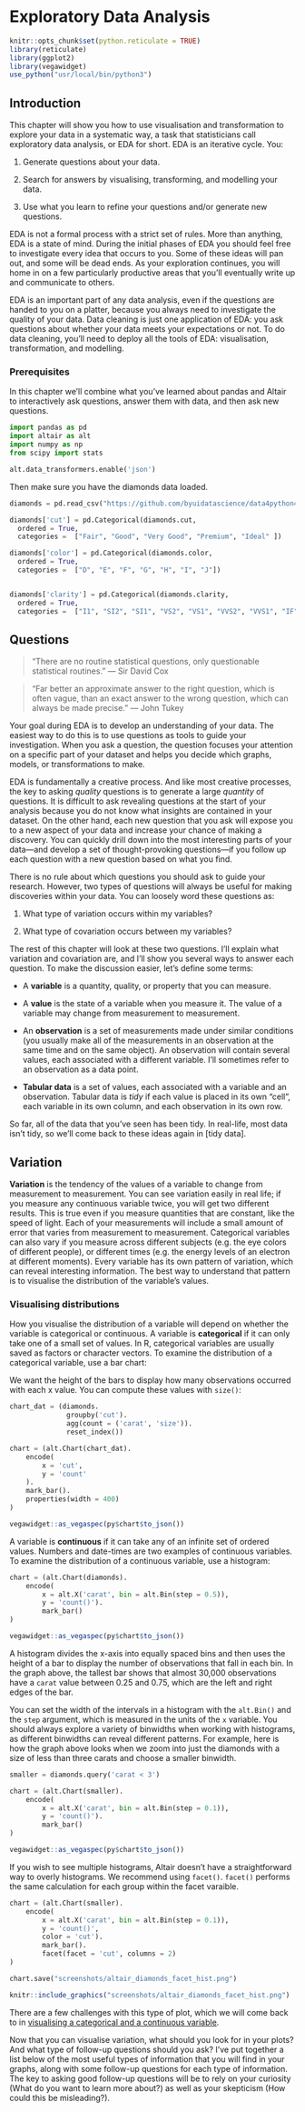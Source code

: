 # Exploratory Data Analysis

```r
knitr::opts_chunk$set(python.reticulate = TRUE)
library(reticulate)
library(ggplot2)
library(vegawidget)
use_python("usr/local/bin/python3")
```

## Introduction

This chapter will show you how to use visualisation and transformation to explore your data in a systematic way, a task that statisticians call exploratory data analysis, or EDA for short. EDA is an iterative cycle. You:

1. Generate questions about your data.

1. Search for answers by visualising, transforming, and modelling your data.

1. Use what you learn to refine your questions and/or generate new questions.

EDA is not a formal process with a strict set of rules. More than anything, EDA is a state of mind. During the initial phases of EDA you should feel free to investigate every idea that occurs to you. Some of these ideas will pan out, and some will be dead ends. As your exploration continues, you will home in on a few particularly productive areas that you'll eventually write up and communicate to others.

EDA is an important part of any data analysis, even if the questions are handed to you on a platter, because you always need to investigate the quality of your data. Data cleaning is just one application of EDA: you ask questions about whether your data meets your expectations or not. To do data cleaning, you'll need to deploy all the tools of EDA: visualisation, transformation, and modelling.

### Prerequisites

In this chapter we'll combine what you've learned about pandas and Altair to interactively ask questions, answer them with data, and then ask new questions.

```python
import pandas as pd
import altair as alt
import numpy as np
from scipy import stats

alt.data_transformers.enable('json')

```

Then make sure you have the diamonds data loaded.

```python

diamonds = pd.read_csv("https://github.com/byuidatascience/data4python4ds/raw/master/data-raw/diamonds/diamonds.csv")

diamonds['cut'] = pd.Categorical(diamonds.cut, 
  ordered = True, 
  categories =  ["Fair", "Good", "Very Good", "Premium", "Ideal" ])

diamonds['color'] = pd.Categorical(diamonds.color, 
  ordered = True, 
  categories =  ["D", "E", "F", "G", "H", "I", "J"])


diamonds['clarity'] = pd.Categorical(diamonds.clarity, 
  ordered = True, 
  categories =  ["I1", "SI2", "SI1", "VS2", "VS1", "VVS2", "VVS1", "IF"])


```

## Questions

> "There are no routine statistical questions, only questionable statistical
> routines." --- Sir David Cox

> "Far better an approximate answer to the right question, which is often
> vague, than an exact answer to the wrong question, which can always be made
> precise." --- John Tukey

Your goal during EDA is to develop an understanding of your data. The easiest way to do this is to use questions as tools to guide your investigation. When you ask a question, the question focuses your attention on a specific part of your dataset and helps you decide which graphs, models, or transformations to make.

EDA is fundamentally a creative process. And like most creative processes, the key to asking _quality_ questions is to generate a large _quantity_ of questions. It is difficult to ask revealing questions at the start of your analysis because you do not know what insights are contained in your dataset. On the other hand, each new question that you ask will expose you to a new aspect of your data and increase your chance of making a discovery. You can quickly drill down into the most interesting parts of your data---and develop a set of thought-provoking questions---if you follow up each question with a new question based on what you find.

There is no rule about which questions you should ask to guide your research. However, two types of questions will always be useful for making discoveries within your data. You can loosely word these questions as:

1. What type of variation occurs within my variables?

1. What type of covariation occurs between my variables?

The rest of this chapter will look at these two questions. I'll explain what variation and covariation are, and I'll show you several ways to answer each question. To make the discussion easier, let's define some terms:

*   A __variable__ is a quantity, quality, or property that you can measure.

*   A __value__ is the state of a variable when you measure it. The value of a
    variable may change from measurement to measurement.

*   An __observation__ is a set of measurements made under similar conditions
    (you usually make all of the measurements in an observation at the same
    time and on the same object). An observation will contain several values,
    each associated with a different variable. I'll sometimes refer to
    an observation as a data point.

*   __Tabular data__ is a set of values, each associated with a variable and an
    observation. Tabular data is _tidy_ if each value is placed in its own
    "cell", each variable in its own column, and each observation in its own
    row.

So far, all of the data that you've seen has been tidy. In real-life, most data isn't tidy, so we'll come back to these ideas again in [tidy data].

## Variation

**Variation** is the tendency of the values of a variable to change from measurement to measurement. You can see variation easily in real life; if you measure any continuous variable twice, you will get two different results. This is true even if you measure quantities that are constant, like the speed of light. Each of your measurements will include a small amount of error that varies from measurement to measurement. Categorical variables can also vary if you measure across different subjects (e.g. the eye colors of different people), or different times (e.g. the energy levels of an electron at different moments).
Every variable has its own pattern of variation, which can reveal interesting information. The best way to understand that pattern is to visualise the distribution of the variable's values.

### Visualising distributions

How you visualise the distribution of a variable will depend on whether the variable is categorical or continuous. A variable is **categorical** if it can only take one of a small set of values. In R, categorical variables are usually saved as factors or character vectors. To examine the distribution of a categorical variable, use a bar chart:

We want the height of the bars to display how many observations occurred with each x value. You can compute these values with `size()`:

```python
chart_dat = (diamonds.
              groupby('cut').
              agg(count = ('carat', 'size')).
              reset_index())
```


```python
chart = (alt.Chart(chart_dat).
    encode(
        x = 'cut',
        y = 'count'
    ).
    mark_bar().
    properties(width = 400)
)
```

```r
vegawidget::as_vegaspec(py$chart$to_json())
```

A variable is **continuous** if it can take any of an infinite set of ordered values. Numbers and date-times are two examples of continuous variables. To examine the distribution of a continuous variable, use a histogram:

```python
chart = (alt.Chart(diamonds).
    encode(
        x = alt.X('carat', bin = alt.Bin(step = 0.5)), 
        y = 'count()').
        mark_bar()
)
```

```r
vegawidget::as_vegaspec(py$chart$to_json())
```


A histogram divides the x-axis into equally spaced bins and then uses the height of a bar to display the number of observations that fall in each bin. In the graph above, the tallest bar shows that almost 30,000 observations have a `carat` value between 0.25 and 0.75, which are the left and right edges of the bar.

You can set the width of the intervals in a histogram with the `alt.Bin()` and the `step` argument, which is measured in the units of the `x` variable. You should always explore a variety of binwidths when working with histograms, as different binwidths can reveal different patterns. For example, here is how the graph above looks when we zoom into just the diamonds with a size of less than three carats and choose a smaller binwidth.

```python
smaller = diamonds.query('carat < 3')

chart = (alt.Chart(smaller).
    encode(
        x = alt.X('carat', bin = alt.Bin(step = 0.1)), 
        y = 'count()').
        mark_bar()
)
```

```r
vegawidget::as_vegaspec(py$chart$to_json())
```


If you wish to see multiple histograms, Altair doesn't have a straightforward way to overly histograms. We recommend using `facet()`. `facet()` performs the same calculation for each group within the facet varaible.

```python
chart = (alt.Chart(smaller).
    encode(
        x = alt.X('carat', bin = alt.Bin(step = 0.1)), 
        y = 'count()',
        color = 'cut').
        mark_bar().
        facet(facet = 'cut', columns = 2)
)

chart.save("screenshots/altair_diamonds_facet_hist.png")

```

```R

knitr::include_graphics("screenshots/altair_diamonds_facet_hist.png")

```

There are a few challenges with this type of plot, which we will come back to in [visualising a categorical and a continuous variable](#cat-cont).

Now that you can visualise variation, what should you look for in your plots? And what type of follow-up questions should you ask? I've put together a list below of the most useful types of information that you will find in your graphs, along with some follow-up questions for each type of information. The key to asking good follow-up questions will be to rely on your curiosity (What do you want to learn more about?) as well as your skepticism (How could this be misleading?).

<!-- ### Typical values -->

<!-- In both bar charts and histograms, tall bars show the common values of a variable, and shorter bars show less-common values. Places that do not have bars reveal values that were not seen in your data. To turn this information into useful questions, look for anything unexpected: -->

<!-- * Which values are the most common? Why? -->

<!-- * Which values are rare? Why? Does that match your expectations? -->

<!-- * Can you see any unusual patterns? What might explain them? -->

<!-- As an example, the histogram below suggests several interesting questions:  -->

<!-- * Why are there more diamonds at whole carats and common fractions of carats? -->

<!-- * Why are there more diamonds slightly to the right of each peak than there  -->
<!--   are slightly to the left of each peak? -->

<!-- * Why are there no diamonds bigger than 3 carats? -->

<!-- ```{r} -->
<!-- ggplot(data = smaller, mapping = aes(x = carat)) + -->
<!--   geom_histogram(binwidth = 0.01) -->
<!-- ``` -->

<!-- Clusters of similar values suggest that subgroups exist in your data. To understand the subgroups, ask: -->

<!-- * How are the observations within each cluster similar to each other? -->

<!-- * How are the observations in separate clusters different from each other? -->

<!-- * How can you explain or describe the clusters? -->

<!-- * Why might the appearance of clusters be misleading? -->

<!-- The histogram below shows the length (in minutes) of 272 eruptions of the Old Faithful Geyser in Yellowstone National Park. Eruption times appear to be clustered into two groups: there are short eruptions (of around 2 minutes) and long eruptions (4-5 minutes), but little in between. -->

<!-- ```{r} -->
<!-- ggplot(data = faithful, mapping = aes(x = eruptions)) +  -->
<!--   geom_histogram(binwidth = 0.25) -->
<!-- ```   -->

<!-- Many of the questions above will prompt you to explore a relationship *between* variables, for example, to see if the values of one variable can explain the behavior of another variable. We'll get to that shortly. -->

<!-- ### Unusual values -->

<!-- Outliers are observations that are unusual; data points that don't seem to fit the pattern. Sometimes outliers are data entry errors; other times outliers suggest important new science. When you have a lot of data, outliers are sometimes difficult to see in a histogram.  For example, take the distribution of the `y` variable from the diamonds dataset. The only evidence of outliers is the unusually wide limits on the x-axis. -->

<!-- ```{r} -->
<!-- ggplot(diamonds) +  -->
<!--   geom_histogram(mapping = aes(x = y), binwidth = 0.5) -->
<!-- ```    -->

<!-- There are so many observations in the common bins that the rare bins are so short that you can't see them (although maybe if you stare intently at 0 you'll spot something). To make it easy to see the unusual values, we need to zoom to small values of the y-axis with `coord_cartesian()`: -->

<!-- ```{r} -->
<!-- ggplot(diamonds) +  -->
<!--   geom_histogram(mapping = aes(x = y), binwidth = 0.5) + -->
<!--   coord_cartesian(ylim = c(0, 50)) -->
<!-- ```    -->

<!-- (`coord_cartesian()` also has an `xlim()` argument for when you need to zoom into the x-axis. ggplot2 also has `xlim()` and `ylim()` functions that work slightly differently: they throw away the data outside the limits.) -->

<!-- This allows us to see that there are three unusual values: 0, ~30, and ~60. We pluck them out with dplyr:  -->

<!-- ```{r, include = FALSE} -->
<!-- old <- options(tibble.print_max = 10, tibble.print_min = 10) -->
<!-- ``` -->

<!-- ```{r} -->
<!-- unusual <- diamonds %>%  -->
<!--   filter(y < 3 | y > 20) %>%  -->
<!--   select(price, x, y, z) %>% -->
<!--   arrange(y) -->
<!-- unusual -->
<!-- ``` -->

<!-- ```{r, include = FALSE} -->
<!-- options(old) -->
<!-- ``` -->

<!-- The `y` variable measures one of the three dimensions of these diamonds, in mm. We know that diamonds can't have a width of 0mm, so these values must be incorrect. We might also suspect that measurements of 32mm and 59mm are implausible: those diamonds are over an inch long, but don't cost hundreds of thousands of dollars! -->

<!-- It's good practice to repeat your analysis with and without the outliers. If they have minimal effect on the results, and you can't figure out why they're there, it's reasonable to replace them with missing values, and move on. However, if they have a substantial effect on your results, you shouldn't drop them without justification. You'll need to figure out what caused them (e.g. a data entry error) and disclose that you removed them in your write-up. -->


<!-- ### Exercises -->

<!-- 1.  Explore the distribution of each of the `x`, `y`, and `z` variables  -->
<!--     in `diamonds`. What do you learn? Think about a diamond and how you -->
<!--     might decide which dimension is the length, width, and depth. -->

<!-- 1.  Explore the distribution of `price`. Do you discover anything unusual -->
<!--     or surprising? (Hint: Carefully think about the `binwidth` and make sure -->
<!--     you try a wide range of values.) -->

<!-- 1.  How many diamonds are 0.99 carat? How many are 1 carat? What -->
<!--     do you think is the cause of the difference? -->

<!-- 1.  Compare and contrast `coord_cartesian()` vs `xlim()` or `ylim()` when -->
<!--     zooming in on a histogram. What happens if you leave `binwidth` unset? -->
<!--     What happens if you try and zoom so only half a bar shows? -->

<!-- ## Missing values -->

<!-- If you've encountered unusual values in your dataset, and simply want to move on to the rest of your analysis, you have two options. -->

<!-- 1.  Drop the entire row with the strange values: -->

<!--     ```{r, eval = FALSE} -->
<!--     diamonds2 <- diamonds %>%  -->
<!--       filter(between(y, 3, 20)) -->
<!--     ``` -->

<!--     I don't recommend this option because just because one measurement -->
<!--     is invalid, doesn't mean all the measurements are. Additionally, if you -->
<!--     have low quality data, by time that you've applied this approach to every -->
<!--     variable you might find that you don't have any data left! -->

<!-- 1.  Instead, I recommend replacing the unusual values with missing values. -->
<!--     The easiest way to do this is to use `mutate()` to replace the variable -->
<!--     with a modified copy. You can use the `ifelse()` function to replace -->
<!--     unusual values with `NA`: -->

<!--     ```{r} -->
<!--     diamonds2 <- diamonds %>%  -->
<!--       mutate(y = ifelse(y < 3 | y > 20, NA, y)) -->
<!--     ``` -->

<!-- `ifelse()` has three arguments. The first argument `test` should be a logical vector. The result will contain the value of the second argument, `yes`, when `test` is `TRUE`, and the value of the third argument, `no`, when it is false. Alternatively to ifelse, use `dplyr::case_when()`. `case_when()` is particularly useful inside mutate when you want to create a new variable that relies on a complex combination of existing variables. -->

<!-- Like R, ggplot2 subscribes to the philosophy that missing values should never silently go missing. It's not obvious where you should plot missing values, so ggplot2 doesn't include them in the plot, but it does warn that they've been removed: -->

<!-- ```{r, dev = "png"} -->
<!-- ggplot(data = diamonds2, mapping = aes(x = x, y = y)) +  -->
<!--   geom_point() -->
<!-- ``` -->

<!-- To suppress that warning, set `na.rm = TRUE`: -->

<!-- ```{r, eval = FALSE} -->
<!-- ggplot(data = diamonds2, mapping = aes(x = x, y = y)) +  -->
<!--   geom_point(na.rm = TRUE) -->
<!-- ``` -->

<!-- Other times you want to understand what makes observations with missing values different to observations with recorded values. For example, in `nycflights13::flights`, missing values in the `dep_time` variable indicate that the flight was cancelled. So you might want to compare the scheduled departure times for cancelled and non-cancelled times. You can do this by making a new variable with `is.na()`. -->

<!-- ```{r} -->
<!-- nycflights13::flights %>%  -->
<!--   mutate( -->
<!--     cancelled = is.na(dep_time), -->
<!--     sched_hour = sched_dep_time %/% 100, -->
<!--     sched_min = sched_dep_time %% 100, -->
<!--     sched_dep_time = sched_hour + sched_min / 60 -->
<!--   ) %>%  -->
<!--   ggplot(mapping = aes(sched_dep_time)) +  -->
<!--     geom_freqpoly(mapping = aes(colour = cancelled), binwidth = 1/4) -->
<!-- ``` -->

<!-- However this plot isn't great because there are many more non-cancelled flights than cancelled flights. In the next section we'll explore some techniques for improving this comparison. -->

<!-- ### Exercises -->

<!-- 1.  What happens to missing values in a histogram?  What happens to missing -->
<!--     values in a bar chart? Why is there a difference? -->

<!-- 1.  What does `na.rm = TRUE` do in `mean()` and `sum()`? -->

<!-- ## Covariation -->

<!-- If variation describes the behavior _within_ a variable, covariation describes the behavior _between_ variables. **Covariation** is the tendency for the values of two or more variables to vary together in a related way. The best way to spot covariation is to visualise the relationship between two or more variables. How you do that should again depend on the type of variables involved. -->

<!-- ### A categorical and continuous variable {#cat-cont} -->

<!-- It's common to want to explore the distribution of a continuous variable broken down by a categorical variable, as in the previous frequency polygon. The default appearance of `geom_freqpoly()` is not that useful for that sort of comparison because the height is given by the count. That means if one of the groups is much smaller than the others, it's hard to see the differences in shape. For example, let's explore how the price of a diamond varies with its quality: -->

<!-- ```{r} -->
<!-- ggplot(data = diamonds, mapping = aes(x = price)) +  -->
<!--   geom_freqpoly(mapping = aes(colour = cut), binwidth = 500) -->
<!-- ``` -->

<!-- It's hard to see the difference in distribution because the overall counts differ so much: -->

<!-- ```{r, fig.width = "50%", fig.width = 4} -->
<!-- ggplot(diamonds) +  -->
<!--   geom_bar(mapping = aes(x = cut)) -->
<!-- ``` -->

<!-- To make the comparison easier we need to swap what is displayed on the y-axis. Instead of displaying count, we'll display __density__, which is the count standardised so that the area under each frequency polygon is one. -->

<!-- ```{r} -->
<!-- ggplot(data = diamonds, mapping = aes(x = price, y = ..density..)) +  -->
<!--   geom_freqpoly(mapping = aes(colour = cut), binwidth = 500) -->
<!-- ``` -->

<!-- There's something rather surprising about this plot - it appears that fair diamonds (the lowest quality) have the highest average price!  But maybe that's because frequency polygons are a little hard to interpret - there's a lot going on in this plot. -->

<!-- Another alternative to display the distribution of a continuous variable broken down by a categorical variable is the boxplot. A **boxplot** is a type of visual shorthand for a distribution of values that is popular among statisticians. Each boxplot consists of: -->

<!-- * A box that stretches from the 25th percentile of the distribution to the  -->
<!--   75th percentile, a distance known as the interquartile range (IQR). In the -->
<!--   middle of the box is a line that displays the median, i.e. 50th percentile, -->
<!--   of the distribution. These three lines give you a sense of the spread of the -->
<!--   distribution and whether or not the distribution is symmetric about the -->
<!--   median or skewed to one side.  -->

<!-- * Visual points that display observations that fall more than 1.5 times the  -->
<!--   IQR from either edge of the box. These outlying points are unusual -->
<!--   so are plotted individually. -->

<!-- * A line (or whisker) that extends from each end of the box and goes to the    -->
<!--   farthest non-outlier point in the distribution. -->

<!-- ```{r, echo = FALSE, out.width = "100%"} -->
<!-- knitr::include_graphics("images/EDA-boxplot.png") -->
<!-- ``` -->

<!-- Let's take a look at the distribution of price by cut using `geom_boxplot()`: -->

<!-- ```{r fig.height = 3} -->
<!-- ggplot(data = diamonds, mapping = aes(x = cut, y = price)) + -->
<!--   geom_boxplot() -->
<!-- ``` -->

<!-- We see much less information about the distribution, but the boxplots are much more compact so we can more easily compare them (and fit more on one plot). It supports the counterintuitive finding that better quality diamonds are cheaper on average! In the exercises, you'll be challenged to figure out why. -->

<!-- `cut` is an ordered factor: fair is worse than good, which is worse than very good and so on. Many categorical variables don't have such an intrinsic order, so you might want to reorder them to make a more informative display. One way to do that is with the `reorder()` function. -->

<!-- For example, take the `class` variable in the `mpg` dataset. You might be interested to know how highway mileage varies across classes: -->

<!-- ```{r} -->
<!-- ggplot(data = mpg, mapping = aes(x = class, y = hwy)) + -->
<!--   geom_boxplot() -->
<!-- ``` -->

<!-- To make the trend easier to see, we can reorder `class` based on the median value of `hwy`: -->

<!-- ```{r fig.height = 3} -->
<!-- ggplot(data = mpg) + -->
<!--   geom_boxplot(mapping = aes(x = reorder(class, hwy, FUN = median), y = hwy)) -->
<!-- ``` -->

<!-- If you have long variable names, `geom_boxplot()` will work better if you flip it 90°. You can do that with `coord_flip()`. -->

<!-- ```{r} -->
<!-- ggplot(data = mpg) + -->
<!--   geom_boxplot(mapping = aes(x = reorder(class, hwy, FUN = median), y = hwy)) + -->
<!--   coord_flip() -->
<!-- ``` -->

<!-- #### Exercises -->

<!-- 1.  Use what you've learned to improve the visualisation of the departure times -->
<!--     of cancelled vs. non-cancelled flights. -->

<!-- 1.  What variable in the diamonds dataset is most important for predicting -->
<!--     the price of a diamond? How is that variable correlated with cut? -->
<!--     Why does the combination of those two relationships lead to lower quality -->
<!--     diamonds being more expensive? -->

<!-- 1.  Install the ggstance package, and create a horizontal boxplot. -->
<!--     How does this compare to using `coord_flip()`? -->

<!-- 1.  One problem with boxplots is that they were developed in an era of  -->
<!--     much smaller datasets and tend to display a prohibitively large -->
<!--     number of "outlying values". One approach to remedy this problem is -->
<!--     the letter value plot. Install the lvplot package, and try using -->
<!--     `geom_lv()` to display the distribution of price vs cut. What -->
<!--     do you learn? How do you interpret the plots? -->

<!-- 1.  Compare and contrast `geom_violin()` with a facetted `geom_histogram()`, -->
<!--     or a coloured `geom_freqpoly()`. What are the pros and cons of each  -->
<!--     method? -->

<!-- 1.  If you have a small dataset, it's sometimes useful to use `geom_jitter()` -->
<!--     to see the relationship between a continuous and categorical variable. -->
<!--     The ggbeeswarm package provides a number of methods similar to  -->
<!--     `geom_jitter()`. List them and briefly describe what each one does. -->

<!-- ### Two categorical variables -->

<!-- To visualise the covariation between categorical variables, you'll need to count the number of observations for each combination. One way to do that is to rely on the built-in `geom_count()`: -->

<!-- ```{r} -->
<!-- ggplot(data = diamonds) + -->
<!--   geom_count(mapping = aes(x = cut, y = color)) -->
<!-- ``` -->

<!-- The size of each circle in the plot displays how many observations occurred at each combination of values. Covariation will appear as a strong correlation between specific x values and specific y values.  -->

<!-- Another approach is to compute the count with dplyr: -->

<!-- ```{r} -->
<!-- diamonds %>%  -->
<!--   count(color, cut) -->
<!-- ``` -->

<!-- Then visualise with `geom_tile()` and the fill aesthetic: -->

<!-- ```{r} -->
<!-- diamonds %>%  -->
<!--   count(color, cut) %>%   -->
<!--   ggplot(mapping = aes(x = color, y = cut)) + -->
<!--     geom_tile(mapping = aes(fill = n)) -->
<!-- ``` -->

<!-- If the categorical variables are unordered, you might want to use the seriation package to simultaneously reorder the rows and columns in order to more clearly reveal interesting patterns. For larger plots, you might want to try the d3heatmap or heatmaply packages, which create interactive plots. -->

<!-- #### Exercises -->

<!-- 1.  How could you rescale the count dataset above to more clearly show -->
<!--     the distribution of cut within colour, or colour within cut? -->

<!-- 1.  Use `geom_tile()` together with dplyr to explore how average flight -->
<!--     delays vary by destination and month of year.  What makes the  -->
<!--     plot difficult to read? How could you improve it? -->

<!-- 1.  Why is it slightly better to use `aes(x = color, y = cut)` rather -->
<!--     than `aes(x = cut, y = color)` in the example above? -->

<!-- ### Two continuous variables -->

<!-- You've already seen one great way to visualise the covariation between two continuous variables: draw a scatterplot with `geom_point()`. You can see covariation as a pattern in the points. For example, you can see an exponential relationship between the carat size and price of a diamond. -->

<!-- ```{r, dev = "png"} -->
<!-- ggplot(data = diamonds) + -->
<!--   geom_point(mapping = aes(x = carat, y = price)) -->
<!-- ``` -->

<!-- Scatterplots become less useful as the size of your dataset grows, because points begin to overplot, and pile up into areas of uniform black (as above). -->
<!-- You've already seen one way to fix the problem: using the `alpha` aesthetic to add transparency. -->

<!-- ```{r, dev = "png"} -->
<!-- ggplot(data = diamonds) +  -->
<!--   geom_point(mapping = aes(x = carat, y = price), alpha = 1 / 100) -->
<!-- ``` -->

<!-- But using transparency can be challenging for very large datasets. Another solution is to use bin. Previously you used `geom_histogram()` and `geom_freqpoly()` to bin in one dimension. Now you'll learn how to use `geom_bin2d()` and `geom_hex()` to bin in two dimensions. -->

<!-- `geom_bin2d()` and `geom_hex()` divide the coordinate plane into 2d bins and then use a fill color to display how many points fall into each bin. `geom_bin2d()` creates rectangular bins. `geom_hex()` creates hexagonal bins. You will need to install the hexbin package to use `geom_hex()`. -->

<!-- ```{r, fig.asp = 1, out.width = "50%", fig.align = "default", message = FALSE} -->
<!-- ggplot(data = smaller) + -->
<!--   geom_bin2d(mapping = aes(x = carat, y = price)) -->

<!-- # install.packages("hexbin") -->
<!-- ggplot(data = smaller) + -->
<!--   geom_hex(mapping = aes(x = carat, y = price)) -->
<!-- ``` -->

<!-- Another option is to bin one continuous variable so it acts like a categorical variable. Then you can use one of the techniques for visualising the combination of a categorical and a continuous variable that you learned about. For example, you could bin `carat` and then for each group, display a boxplot: -->

<!-- ```{r} -->
<!-- ggplot(data = smaller, mapping = aes(x = carat, y = price)) +  -->
<!--   geom_boxplot(mapping = aes(group = cut_width(carat, 0.1))) -->
<!-- ``` -->

<!-- `cut_width(x, width)`, as used above, divides `x` into bins of width `width`. By default, boxplots look roughly the same (apart from number of outliers) regardless of how many observations there are, so it's difficult to tell that each boxplot summarises a different number of points. One way to show that is to make the width of the boxplot proportional to the number of points with `varwidth = TRUE`. -->

<!-- Another approach is to display approximately the same number of points in each bin. That's the job of `cut_number()`: -->

<!-- ```{r} -->
<!-- ggplot(data = smaller, mapping = aes(x = carat, y = price)) +  -->
<!--   geom_boxplot(mapping = aes(group = cut_number(carat, 20))) -->
<!-- ``` -->

<!-- #### Exercises -->

<!-- 1.  Instead of summarising the conditional distribution with a boxplot, you -->
<!--     could use a frequency polygon. What do you need to consider when using -->
<!--     `cut_width()` vs `cut_number()`? How does that impact a visualisation of -->
<!--     the 2d distribution of `carat` and `price`? -->

<!-- 1.  Visualise the distribution of carat, partitioned by price. -->

<!-- 1.  How does the price distribution of very large diamonds compare to small  -->
<!--     diamonds? Is it as you expect, or does it surprise you? -->

<!-- 1.  Combine two of the techniques you've learned to visualise the  -->
<!--     combined distribution of cut, carat, and price. -->

<!-- 1. Two dimensional plots reveal outliers that are not visible in one  -->
<!--    dimensional plots. For example, some points in the plot below have an  -->
<!--    unusual combination of `x` and `y` values, which makes the points outliers  -->
<!--    even though their `x` and `y` values appear normal when examined separately. -->

<!--     ```{r, dev = "png"} -->
<!--     ggplot(data = diamonds) + -->
<!--       geom_point(mapping = aes(x = x, y = y)) + -->
<!--       coord_cartesian(xlim = c(4, 11), ylim = c(4, 11)) -->
<!--     ``` -->

<!--     Why is a scatterplot a better display than a binned plot for this case? -->

<!-- ## Patterns and models -->

<!-- Patterns in your data provide clues about relationships. If a systematic relationship exists between two variables it will appear as a pattern in the data. If you spot a pattern, ask yourself: -->

<!-- + Could this pattern be due to coincidence (i.e. random chance)? -->

<!-- + How can you describe the relationship implied by the pattern? -->

<!-- + How strong is the relationship implied by the pattern? -->

<!-- + What other variables might affect the relationship? -->

<!-- + Does the relationship change if you look at individual subgroups of the data? -->

<!-- A scatterplot of Old Faithful eruption lengths versus the wait time between eruptions shows a pattern: longer wait times are associated with longer eruptions. The scatterplot also displays the two clusters that we noticed above. -->

<!-- ```{r fig.height = 2} -->
<!-- ggplot(data = faithful) +  -->
<!--   geom_point(mapping = aes(x = eruptions, y = waiting)) -->
<!-- ```  -->

<!-- Patterns provide one of the most useful tools for data scientists because they reveal covariation. If you think of variation as a phenomenon that creates uncertainty, covariation is a phenomenon that reduces it. If two variables covary, you can use the values of one variable to make better predictions about the values of the second. If the covariation is due to a causal relationship (a special case), then you can use the value of one variable to control the value of the second. -->

<!-- Models are a tool for extracting patterns out of data. For example, consider the diamonds data. It's hard to understand the relationship between cut and price, because cut and carat, and carat and price are tightly related. It's possible to use a model to remove the very strong relationship between price and carat so we can explore the subtleties that remain. The following code fits a model that predicts `price` from `carat` and then computes the residuals (the difference between the predicted value and the actual value). The residuals give us a view of the price of the diamond, once the effect of carat has been removed.  -->

<!-- ```{r, dev = "png"} -->
<!-- library(modelr) -->

<!-- mod <- lm(log(price) ~ log(carat), data = diamonds) -->

<!-- diamonds2 <- diamonds %>%  -->
<!--   add_residuals(mod) %>%  -->
<!--   mutate(resid = exp(resid)) -->

<!-- ggplot(data = diamonds2) +  -->
<!--   geom_point(mapping = aes(x = carat, y = resid)) -->
<!-- ``` -->

<!-- Once you've removed the strong relationship between carat and price, you can see what you expect in the relationship between cut and price: relative to their size, better quality diamonds are more expensive.  -->

<!-- ```{r} -->
<!-- ggplot(data = diamonds2) +  -->
<!--   geom_boxplot(mapping = aes(x = cut, y = resid)) -->
<!-- ``` -->

<!-- You'll learn how models, and the modelr package, work in the final part of the book, [model](#model-intro). We're saving modelling for later because understanding what models are and how they work is easiest once you have tools of data wrangling and programming in hand. -->

<!-- ## ggplot2 calls -->

<!-- As we move on from these introductory chapters, we'll transition to a more concise expression of ggplot2 code. So far we've been very explicit, which is helpful when you are learning: -->

<!-- ```{r, eval = FALSE} -->
<!-- ggplot(data = faithful, mapping = aes(x = eruptions)) +  -->
<!--   geom_freqpoly(binwidth = 0.25) -->
<!-- ``` -->

<!-- Typically, the first one or two arguments to a function are so important that you should know them by heart. The first two arguments to `ggplot()` are `data` and `mapping`, and the first two arguments to `aes()` are `x` and `y`. In the remainder of the book, we won't supply those names. That saves typing, and, by reducing the amount of boilerplate, makes it easier to see what's different between plots. That's a really important programming concern that we'll come back in [functions]. -->

<!-- Rewriting the previous plot more concisely yields: -->

<!-- ```{r, eval = FALSE} -->
<!-- ggplot(faithful, aes(eruptions)) +  -->
<!--   geom_freqpoly(binwidth = 0.25) -->
<!-- ``` -->

<!-- Sometimes we'll turn the end of a pipeline of data transformation into a plot. Watch for the transition from `%>%` to `+`. I wish this transition wasn't necessary but unfortunately ggplot2 was created before the pipe was discovered. -->

<!-- ```{r, eval = FALSE} -->
<!-- diamonds %>%  -->
<!--   count(cut, clarity) %>%  -->
<!--   ggplot(aes(clarity, cut, fill = n)) +  -->
<!--     geom_tile() -->
<!-- ``` -->

<!-- ## Learning more -->

<!-- If you want to learn more about the mechanics of ggplot2, I'd highly recommend grabbing a copy of the ggplot2 book: <https://amzn.com/331924275X>. It's been recently updated, so it includes dplyr and tidyr code, and has much more space to explore all the facets of visualisation. Unfortunately the book isn't generally available for free, but if you have a connection to a university you can probably get an electronic version for free through SpringerLink. -->

<!-- Another useful resource is the [_R Graphics Cookbook_](https://amzn.com/1449316956) by Winston Chang. Much of the contents are available online at <http://www.cookbook-r.com/Graphs/>. -->

<!-- I also recommend [_Graphical Data Analysis with R_](https://amzn.com/1498715230), by Antony Unwin. This is a book-length treatment similar to the material covered in this chapter, but has the space to go into much greater depth.  -->
